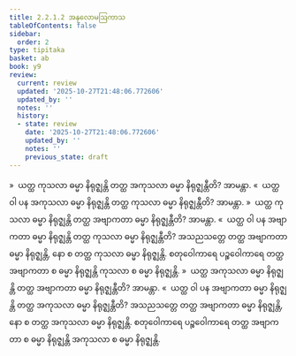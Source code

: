 ```yaml
---
title: 2.2.1.2 အနုလောမဩကာသ
tableOfContents: false
sidebar:
  order: 2
type: tipitaka
basket: ab
book: y9
review:
  current: review
  updated: '2025-10-27T21:48:06.772606'
  updated_by: ''
  notes: ''
  history:
  - state: review
    date: '2025-10-27T21:48:06.772606'
    updated_by: ''
    notes: ''
    previous_state: draft
---
```



<ReviewStatus review={frontmatter.review} showDetails={true} />

<HypothesisAnnotation frontmatter={frontmatter} />

<DynamicBreadcrumb />

<Division number="101" book="y9" e="ch" v="35" p="30">

<Paragraph number="449" book="y9">
»  ယတ္ထ ကုသလာ ဓမ္မာ နိရုဇ္ဈန္တိ တတ္ထ အကုသလာ ဓမ္မာ နိရုဇ္ဈန္တီတိ? အာမန္တာ.
</Paragraph>

<Paragraph number="450" book="y9">
«  ယတ္ထ ဝါ ပန အကုသလာ ဓမ္မာ နိရုဇ္ဈန္တိ တတ္ထ ကုသလာ ဓမ္မာ နိရုဇ္ဈန္တီတိ? အာမန္တာ.
</Paragraph>

<Paragraph number="451" book="y9">
»  ယတ္ထ ကုသလာ ဓမ္မာ နိရုဇ္ဈန္တိ တတ္ထ အဗျာကတာ ဓမ္မာ နိရုဇ္ဈန္တီတိ? အာမန္တာ.
</Paragraph>

<Paragraph number="452" book="y9">
«  ယတ္ထ ဝါ ပန အဗျာကတာ ဓမ္မာ နိရုဇ္ဈန္တိ တတ္ထ ကုသလာ ဓမ္မာ နိရုဇ္ဈန္တီတိ?
</Paragraph>

<Paragraph number="453" book="y9">
အသညသတ္တေ တတ္ထ အဗျာကတာ ဓမ္မာ နိရုဇ္ဈန္တိ, နော စ တတ္ထ ကုသလာ ဓမ္မာ နိရုဇ္ဈန္တိ. စတုဝေါကာရေ ပဉ္စဝေါကာရေ တတ္ထ အဗျာကတာ စ ဓမ္မာ နိရုဇ္ဈန္တိ ကုသလာ စ ဓမ္မာ နိရုဇ္ဈန္တိ.
</Paragraph>

</Division>
<Division number="102" book="y9" e="ch" v="35" p="30">

<Paragraph number="454" book="y9">
»  ယတ္ထ အကုသလာ ဓမ္မာ နိရုဇ္ဈန္တိ တတ္ထ အဗျာကတာ ဓမ္မာ နိရုဇ္ဈန္တီတိ? အာမန္တာ.
</Paragraph>

<Paragraph number="455" book="y9">
«  ယတ္ထ ဝါ ပန အဗျာကတာ ဓမ္မာ နိရုဇ္ဈန္တိ တတ္ထ အကုသလာ ဓမ္မာ နိရုဇ္ဈန္တီတိ?
</Paragraph>

<Paragraph number="456" book="y9">
အသညသတ္တေ တတ္ထ အဗျာကတာ ဓမ္မာ နိရုဇ္ဈန္တိ, နော စ တတ္ထ အကုသလာ ဓမ္မာ နိရုဇ္ဈန္တိ. စတုဝေါကာရေ ပဉ္စဝေါကာရေ တတ္ထ အဗျာကတာ စ ဓမ္မာ နိရုဇ္ဈန္တိ အကုသလာ စ ဓမ္မာ နိရုဇ္ဈန္တိ.
</Paragraph>
</Division>